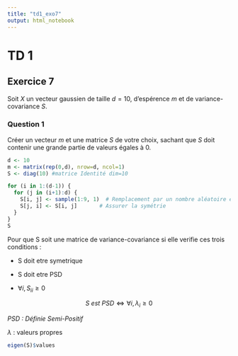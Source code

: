 ```yaml
---
title: "td1_exo7"
output: html_notebook
---
```


# TD 1

## Exercice 7

Soit $X$ un vecteur gaussien de taille $d=10$, d'espérence $m$ et de variance-covariance $S$.

### Question 1

Créer un vecteur $m$ et une matrice $S$ de votre choix, sachant que $S$ doit contenir une grande partie de valeurs égales à 0.

```r
d <- 10
m <- matrix(rep(0,d), nrow=d, ncol=1)
S <- diag(10) #matrice Identité dim=10

for (i in 1:(d-1)) {
  for (j in (i+1):d) {
    S[i, j] <- sample(1:9, 1)  # Remplacement par un nombre aléatoire entre 1 et 9
    S[j, i] <- S[i, j]       # Assurer la symétrie
  }
}
S
```

Pour que S soit une matrice de variance-covariance si elle verifie ces trois conditions :

-   S doit etre symetrique

-   S doit etre PSD

-   $\forall i,S_{ii}\geq0$

$$
S \ est \ PSD \iff \forall i, \lambda_i\geq0 
$$

*PSD : Définie Semi-Positif*

$\lambda$ : valeurs propres

```r
eigen(S)$values 
```
